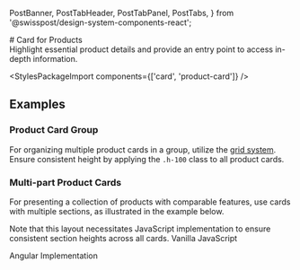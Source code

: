   PostBanner,
  PostTabHeader,
  PostTabPanel,
  PostTabs,
} from '@swisspost/design-system-components-react';

<Meta of={ProductCardStories} />

<div className="docs-title">
  # Card for Products

  <nav>
    <link-design of={JSON.stringify(ProductCardStories)}></link-design>
  </nav>
</div>

<div className="lead">
  Highlight essential product details and provide an entry point to access in-depth information.
</div>

<Canvas sourceState="shown" of={ProductCardStories.Default} />
<div className="hide-col-default">
  <Controls of={ProductCardStories.Default} />
</div>

<StylesPackageImport components={['card', 'product-card']} />

## Examples

### Product Card Group

For organizing multiple product cards in a group, utilize the [grid system](/?path=/docs/7240f2ef-216a-490e-9bd8-c0cef19f7b31--docs).
Ensure consistent height by applying the `.h-100` class to all product cards.

<Canvas of={ProductCardStories.Groupped} />

### Multi-part Product Cards

For presenting a collection of products with comparable features, use cards with multiple sections, as illustrated in the example below.

<PostBanner type="info">
  Note that this layout necessitates JavaScript implementation to ensure consistent section heights
  across all cards.
</PostBanner>

<Canvas of={ProductCardStories.Multipart} />

<PostTabs>
  <PostTabHeader panel="javascript">Vanilla JavaScript</PostTabHeader>
  <PostTabPanel name="javascript">
    <Source code={ProductCardSyncHeights} language="js"/>
  </PostTabPanel>

  <PostTabHeader panel="angular">Angular Implementation</PostTabHeader>
  <PostTabPanel name="angular">
    <Source code={ProductCardAngularSyncHeights} language="typescript"/>
  </PostTabPanel>
</PostTabs>
